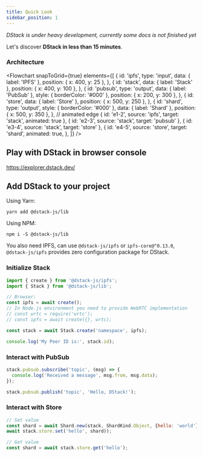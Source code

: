```yaml
---
title: Quick Look
sidebar_position: 1
---
```



_DStack is under heavy development, currently some docs is not finished yet_

Let's discover **DStack in less than 15 minutes**.

### Architecture

<Flowchart
  snapToGrid={true}
  elements={[
    {
      id: 'ipfs',
      type: 'input',
      data: { label: 'IPFS' },
      position: { x: 400, y: 25 },
    },
    {
      id: 'stack',
      data: { label: 'Stack' },
      position: { x: 400, y: 100 },
    },
    {
      id: 'pubsub',
      type: 'output',
      data: { label: 'PubSub' },
      style: { borderColor: '#000' },
      position: { x: 200, y: 300 },
    },
    {
      id: 'store',
      data: { label: 'Store' },
      position: { x: 500, y: 250 },
    },
    {
      id: 'shard',
      type: 'output',
      style: { borderColor: '#000' },
      data: { label: 'Shard' },
      position: { x: 500, y: 350 },
    },
    // animated edge
    { id: 'e1-2', source: 'ipfs', target: 'stack', animated: true },
    { id: 'e2-3', source: 'stack', target: 'pubsub' },
    { id: 'e3-4', source: 'stack', target: 'store' },
    {
      id: 'e4-5',
      source: 'store',
      target: 'shard',
      animated: true,
    },
  ]}
/>

## Play with DStack in browser console

https://explorer.dstack.dev/

## Add DStack to your project

Using Yarn:

```shell
yarn add @dstack-js/lib
```

Using NPM:

```shell
npm i -S @dstack-js/lib
```

You also need IPFS, can use `@dstack-js/ipfs` or `ipfs-core@^0.13.0`, `@dstack-js/ipfs` provides zero configuration package for DStack.

### Initialize Stack

```javascript
import { create } from '@dstack-js/ipfs';
import { Stack } from '@dstack-js/lib';

// Browser:
const ipfs = await create();
// In Node.js environment you need to provide WebRTC implementation
// const wrtc = require('wrtc');
// const ipfs = await create({}, wrtc);

const stack = await Stack.create('namespace', ipfs);

console.log('My Peer ID is:', stack.id);
```

### Interact with PubSub

```javascript
stack.pubsub.subscribe('topic', (msg) => {
  console.log('Received a message', msg.from, msg.data);
});

stack.pubsub.publish('topic', 'Hello, DStack!');
```

### Interact with Store

```javascript
// Set value
const shard = await Shard.new(stack, ShardKind.Object, {hello: 'world'})
await stack.store.set('hello', shard));

// Get value
const shard = await stack.store.get('hello');
```
